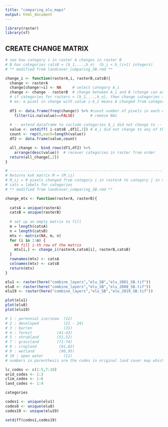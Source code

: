 ```yaml
---
title: "comparing_elu_maps"
output: html_document
---
```


```r
library(raster)
library(sf)

```


## CREATE CHANGE MATRIX

```r

# see how category i in raster A changes in raster B  
# B has categories catsB = (b_1,...,b_n)  (b_i < b_(i+1) integers)
# ** modified from landcover_comparing_SB.rmd **

change_i <- function(rasterA,i, rasterB,catsB){
  change <- rasterA
  change[change!=i] <- NA     # select category A_i
  change <- change - rasterB  # change between A_i and B (change can equal 0)
  # if categories for rasters = (b_1,...,b_n}, then change categories = (i-b_1,...,i-b_n)
  # ex: a pixel in change with value i-b_1 means A changed from category i to category b_1
  
  df1 <- data.frame(freq(change)) %>% #count number of pixels in each change category
    filter(is.na(value)==FALSE)       # remove NAs
  
  # -- extend dataframe to include categories A_i did not change to --
  value <- setdiff( i-catsB ,df1[,1]) # A_i did not change to any of these categories
  count <- rep(0,each=length(value))
  df2 <- data.frame(value,count)

  all_change <- bind_rows(df1,df2) %>% 
    arrange(desc(value))  # recover categories in raster from order
  return(all_change[,2])
}

# ------------------------------------------------------------------------------------
# Returns kxk matrix M = (M_ij)
# M_ij = # pixels changed from category i in rasterA to category j in rasterB
# cats = labels for categories
# ** modified from landcover_comparing_SB.rmd **

change_mtx <- function(rasterA, rasterB){
  
  catsA = unique(rasterA)
  catsB = unique(rasterB)
  
  # set up an empty matrix to fill
  m = length(catsA)
  n = length(catsB)
  mtx <- matrix(NA, m, n) 
  for (i in 1:m) {
    ## fill i-th row of the matrix
    mtx[i,] <- change_i(rasterA,catsA[i], rasterB,catsB)
  } 
  rownames(mtx) <- catsA
  colnames(mtx) <- catsB
  return(mtx)
}

```

```r
elu1 <- raster(here("combine_layers","elu_SB","elu_2001_SB.tif"))
elu8 <- raster(here("combine_layers","elu_SB","elu_2008_SB.tif"))
elu19 <- raster(here("combine_layers","elu_SB","elu_2019_SB.tif"))
```


```r
plot(elu1)
plot(elu8)
plot(elu19)
```
```r
# 1 : perennial ice/snow  (12)
# 2 : developed           (21 - 24)
# 3 : barren              (31)
# 4 : forest           (41-43)
# 5 : shrubland        (51,52)
# 7 : grassland        (71-74)
# 8 : cropland          (81,82)
# 9 : wetland           (90,95)
# 10 : open water         (11)
# numbers in parenthesis are the codes in original land cover map which have been aggregated under same category

lc_codes <- c(1:5,7:10)
arid_codes <- 1:3
clim_codes <- 1:6
land_codes <- 1:4

categories
```

```r
codes1 <- unique(elu1)
codes8 <- unique(elu8)
codes19 <- unique(elu19)

setdiff(codes1,codes19)
```

